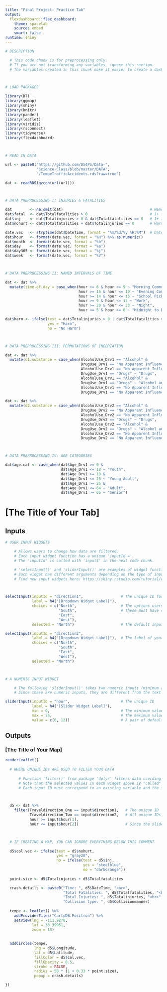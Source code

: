 ```yaml
---
title: "Final Project: Practice Tab"
output: 
  flexdashboard::flex_dashboard:
    theme: spacelab
    source: embed
    smart: false
runtime: shiny
---
```


```r

# DESCRIPTION

  # This code chunk is for preprocessing only.
  # If you are not transforming any variables, ignore this section.
  # The variables created in this chunk make it easier to create a dashboard.



# LOAD PACKAGES

library(DT)
library(ggmap)
library(shiny)
library(knitr)
library(pander)
library(leaflet)
library(viridis)
library(rsconnect)
library(tidyverse)
library(flexdashboard)



# READ IN DATA

url <- paste0("https://github.com/DS4PS/Data-",
              "Science-Class/blob/master/DATA",
              "/TempeTrafficAccidents.rds?raw=true")

dat <- readRDS(gzcon(url(url)))



# DATA PREPROCESSING I: INJURIES & FATALITIES

dat        <- na.omit(dat)                                       # Remove NA
dat$fatal  <- dat$Totalfatalities > 0                            # 1+ fatalities
dat$inj    <- dat$Totalinjuries > 0 & dat$Totalfatalities == 0   # 1+ injuries, 0 fatal
dat$nohurt <- dat$Totalfatalities + dat$Totalinjuries == 0       # Harmless

date.vec   <- strptime(dat$DateTime, format = "%m/%d/%y %H:%M")  # Datetime variables
dat$hour   <- format(date.vec, format = "%H") %>% as.numeric()
dat$month  <- format(date.vec, format = "%b")
dat$day    <- format(date.vec, format = "%a")
dat$day365 <- format(date.vec, format = "%j")
dat$week   <- format(date.vec, format = "%V")



# DATA PREPROCESSING II: NAMED INTERVALS OF TIME

dat <- dat %>% 
  mutate(time.of.day = case_when(hour >= 6 & hour <= 9 ~ "Morning Commute", 
                                 hour >= 16 & hour <= 19 ~ "Evening Commute", 
                                 hour >= 14 & hour <= 15 ~ "School Pickup", 
                                 hour >= 9 & hour <= 13 ~ "Work", 
                                 hour >= 20 & hour <= 23 ~ "Night", 
                                 hour <= 5 & hour >= 0 ~ "Midnight to Dawn"))

dat$harm <- ifelse(test = dat$Totalinjuries > 0 | dat$Totalfatalities > 0, 
                   yes = "Harm", 
                   no = "No Harm")



# DATA PREPROCESSING III: PERMUTATIONS OF INEBRIATION

dat <- dat %>% 
  mutate(d1.substance = case_when(AlcoholUse_Drv1 == "Alcohol" & 
                                  DrugUse_Drv1 == "No Apparent Influence" ~ "Alcohol", 
                                  AlcoholUse_Drv1 == "No Apparent Influence" & 
                                  DrugUse_Drv1 == "Drugs" ~ "Drugs", 
                                  AlcoholUse_Drv1 == "Alcohol" & 
                                  DrugUse_Drv1 == "Drugs" ~ "Alcohol and Drugs", 
                                  AlcoholUse_Drv1 == "No Apparent Influence" & 
                                  DrugUse_Drv1 == "No Apparent Influence" ~ "No Apparent Influence"))

dat <- dat %>% 
  mutate(d2.substance = case_when(AlcoholUse_Drv2 == "Alcohol" & 
                                  DrugUse_Drv2 == "No Apparent Influence" ~ "Alcohol", 
                                  AlcoholUse_Drv2 == "No Apparent Influence" & 
                                  DrugUse_Drv2 == "Drugs" ~ "Drugs", 
                                  AlcoholUse_Drv2 == "Alcohol" & 
                                  DrugUse_Drv2 == "Drugs" ~ "Alcohol and Drugs", 
                                  AlcoholUse_Drv2 == "No Apparent Influence" & 
                                  DrugUse_Drv2 == "No Apparent Influence" ~ "No Apparent Influence"))



# DATA PREPROCESSING IV: AGE CATEGORIES

dat$age.cat <- case_when(dat$Age_Drv1 >= 0 & 
                         dat$Age_Drv1 <= 18 ~ "Youth", 
                         dat$Age_Drv1 >= 19 & 
                         dat$Age_Drv1 <= 25 ~ "Young Adult", 
                         dat$Age_Drv1 >= 26 & 
                         dat$Age_Drv1 <= 64 ~ "Adult", 
                         dat$Age_Drv1 >= 65 ~ "Senior")

```

[The Title of Your Tab]
=====================================  

Inputs {.sidebar}
-------------------------------------

```r

# USER INPUT WIDGETS

    # Allows users to change how data are filtered.
    # Each input widget function has a unique 'inputId ='.
    # The 'inputId' is called with 'input$' in the next code chunk.

    # 'selectInput()' and 'sliderInput()' are examples of widget functions.
    # Each widget has different arguments depending on the type of input used.
    # Find new input widgets here: https://shiny.rstudio.com/tutorial/written-tutorial/lesson3/



selectInput(inputId = "direction1",                 # The unique ID for the input selected
            label = h4("[Dropdown Widget Label]"),
            choices = c("North",                    # The options users can select 
                        "South",                    # These must have corresponding values in the variable
                        "East", 
                        "West"),
            selected = "North")                     # The default input selected

selectInput(inputId = "direction2", 
            label = h4("[Dropdown Widget Label]"),  # The label of your widget
            choices = c("North", 
                        "South", 
                        "East", 
                        "West"),
            selected = "North")



# A NUMERIC INPUT WIDGET

    # The following 'sliderInput()' takes two numeric inputs (minimum and maximum).
    # Since these are numeric inputs, they are different from the text data inputs above.

sliderInput(inputId = "hour",                       # The unique ID
            label = h4("[Slider Widget Label]"), 
            min = 0,                                # The minimum value
            max = 23,                               # The maximum value
            value = c(6, 12))                       # A pair of default values

```

Outputs
-------------------------------------

### [The Title of Your Map]

```r

renderLeaflet({
  
  # WHERE UNIQUE IDs ARE USED TO FILTER YOUR DATA
  
      # Function 'filter()' from package 'dplyr' filters data ccording to user inputs.
      # Note that the selected values in each widget above is "called" here with 'input$' and its ID
      # Each input ID must correspond to an existing variable and the input values must also match those of the variable



  d5 <- dat %>%
    filter(Traveldirection_One == input$direction1,   # The unique ID 'direction1' called with 'input$'
           Traveldirection_Two == input$direction2,   # All unique IDs must have a corresponding variable in the data
           hour >= input$hour[1],
           hour <= input$hour[2])                     # Since the slider input has two values, the ID is called twice



  # IF CREATING A MAP, YOU CAN IGNORE EVERYTHING BELOW THIS COMMENT
  
  d5$col.vec <- ifelse(test = d5$nohurt, 
                       yes = "gray20", 
                       no = ifelse(test = d5$inj, 
                                   yes = "steelblue", 
                                   no = "darkorange")) 
  
  point.size <- d5$Totalinjuries + d5$Totalfatalities

  crash.details <- paste0("Time: ", d5$DateTime, "<br>",
                          "Total Fatalities: ", d5$Totalfatalities, "<br>",
                          "Total Injuries: ", d5$Totalinjuries, "<br>",
                          "Collision type: ", d5$Collisionmanner)
  
  tempe <- leaflet() %>% 
    addProviderTiles("CartoDB.Positron") %>%
    setView(lng = -111.9278, 
            lat = 33.39951, 
            zoom = 13)
  
  
  addCircles(tempe, 
             lng = d5$Longitude, 
             lat = d5$Latitude,
             fillColor = d5$col.vec, 
             fillOpacity = 0.5, 
             stroke = FALSE, 
             radius = 50 * (1 + 0.33 * point.size),
             popup = crash.details)

})

```   